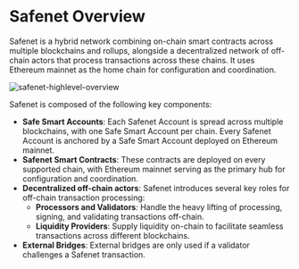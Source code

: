 # Safenet Overview

Safenet is a hybrid network combining on-chain smart contracts across multiple blockchains and rollups, alongside a decentralized network of off-chain actors that process transactions across these chains. 
It uses Ethereum mainnet as the home chain for configuration and coordination.

![safenet-highlevel-overview](../../../assets/safenet-highlevel-overview.png)

Safenet is composed of the following key components:

* **Safe Smart Accounts**: Each Safenet Account is spread across multiple blockchains, with one Safe Smart Account per chain. 
Every Safenet Account is anchored by a Safe Smart Account deployed on Ethereum mainnet.
* **Safenet Smart Contracts**: These contracts are deployed on every supported chain, with Ethereum mainnet serving as the primary hub for configuration and coordination.
* **Decentralized off-chain actors**: Safenet introduces several key roles for off-chain transaction processing:
    * **Processors and Validators**: Handle the heavy lifting of processing, signing, and validating transactions off-chain.
    * **Liquidity Providers**: Supply liquidity on-chain to facilitate seamless transactions across different blockchains.
* **External Bridges**: External bridges are only used if a validator challenges a Safenet transaction.

